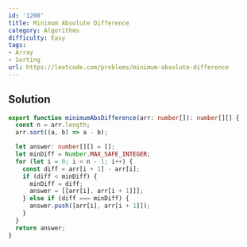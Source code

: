 ```yaml
---
id: '1200'
title: Minimum Absolute Difference
category: Algorithms
difficulty: Easy
tags:
- Array
- Sorting
url: https://leetcode.com/problems/minimum-absolute-difference
---
```


## Solution

```typescript filename="solution.ts" copy
export function minimumAbsDifference(arr: number[]): number[][] {
  const n = arr.length;
  arr.sort((a, b) => a - b);

  let answer: number[][] = [];
  let minDiff = Number.MAX_SAFE_INTEGER;
  for (let i = 0; i < n - 1; i++) {
    const diff = arr[i + 1] - arr[i];
    if (diff < minDiff) {
      minDiff = diff;
      answer = [[arr[i], arr[i + 1]]];
    } else if (diff === minDiff) {
      answer.push([arr[i], arr[i + 1]]);
    }
  }
  return answer;
}
```

